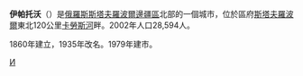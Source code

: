 {{coord|45|43|N|42|54|E|display=title}}
'''伊帕托沃'''（{{lang-ru|Ипа́тово}}）是[[俄羅斯|俄羅斯]][[斯塔夫羅波爾邊疆區|斯塔夫羅波爾邊疆區]]北部的一個城市，位於區府[[斯塔夫羅波爾|斯塔夫羅波爾]]東北120公里[[卡勞斯河|卡勞斯河]]畔。2002年人口28,594人。

1860年建立，1935年改名。1979年建市。

{{斯塔夫羅波爾邊疆區城市}}

[[Category:斯塔夫羅波爾邊疆區城市|И]]